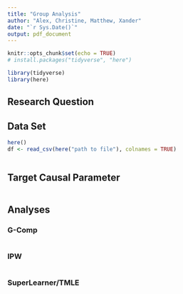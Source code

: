```yaml
---
title: "Group Analysis"
author: "Alex, Christine, Matthew, Xander"
date: "`r Sys.Date()`"
output: pdf_document
---
```


```r
knitr::opts_chunk$set(echo = TRUE)
# install.packages("tidyverse", "here")

library(tidyverse)
library(here)
```

## Research Question

## Data Set

```r
here()
df <- read_csv(here("path to file"), colnames = TRUE) 
```

```r

```

## Target Causal Parameter
```r

```

## Analyses


### G-Comp
```r


```

### IPW
```r


```

### SuperLearner/TMLE
```r


```